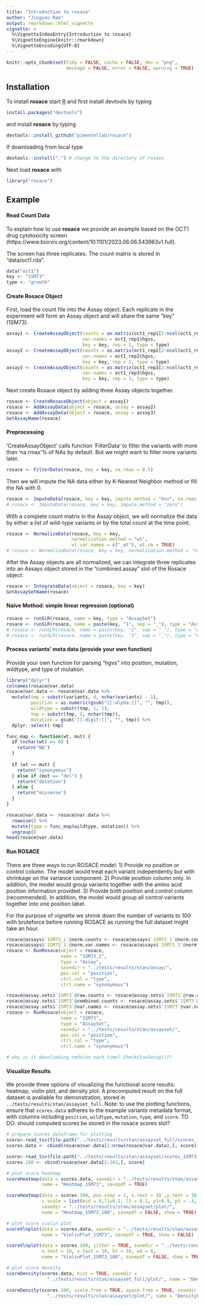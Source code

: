 ```yaml
---
title: "Introduction to rosace"
author: "Jingyou Rao"
output: rmarkdown::html_vignette
vignette: >
  %\VignetteIndexEntry{Introduction to rosace}
  %\VignetteEngine{knitr::rmarkdown}
  %\VignetteEncoding{UTF-8}
---
```


```r
knitr::opts_chunk$set(tidy = FALSE, cache = FALSE, dev = "png",
                      message = FALSE, error = FALSE, warning = TRUE)
```	

## Installation

To install __rosace__ start [R](https://www.r-project.org) and first install devtools by typing
```r
install.packages("devtools")
```

and install __rosace__ by typing
```r
devtools::install_github("pimentellab/rosace")
```

If downloading from local type
```r
devtools::install(".") # change to the directory of rosace
```

Next load __rosace__ with
```r
library("rosace")
```

## Example

#### Read Count Data

To explain how to use __rosace__ we provide an example based on the OCT1 drug cytotoxicity screen (https://www.biorxiv.org/content/10.1101/2023.06.06.543963v1.full). 

The screen has three replicates. The count matrix is stored in "data/oct1.rda".

```r
data("oct1")
key <- "1SM73"
type <- "growth"
```

#### Create Rosace Object

First, load the count file into the Assay object. 
Each replicate in the experiment will form an Assay object and will share the same "key" (1SM73).

```r
assay1 <- CreateAssayObject(counts = as.matrix(oct1_rep1[2:ncol(oct1_rep1)]),
                            var.names = oct1_rep1$hgvs,
                            key = key, rep = 1, type = type)
assay2 <- CreateAssayObject(counts = as.matrix(oct1_rep2[2:ncol(oct1_rep2)]),
                            var.names = oct1_rep2$hgvs,
                            key = key, rep = 2, type = type)
assay3 <- CreateAssayObject(counts = as.matrix(oct1_rep3[2:ncol(oct1_rep3)]),
                            var.names = oct1_rep3$hgvs,
                            key = key, rep = 3, type = type)
```

Next create Rosace object by adding three Assay objects together.

```r
rosace <- CreateRosaceObject(object = assay1)
rosace <- AddAssayData(object = rosace, assay = assay2)
rosace <- AddAssayData(object = rosace, assay = assay3)
GetAssayName(rosace)
```

#### Preprocessing

'CreateAssayObject' calls function 'FilterData' to filter the variants with more than 'na.rmax'% of NAs by default. But we might want to filter more variants later.

```r
rosace <- FilterData(rosace, key = key, na.rmax = 0.5)
```

Then we will impute the NA data either by K-Nearest Neighbor method or fill the NA with 0. 

```r
rosace <- ImputeData(rosace, key = key, impute.method = "knn", na.rmax = 0.5)
# rosace <- ImputeData(rosace, key = key, impute.method = "zero")
```

With a complete count matrix in the Assay object, we will normalize the data by either a list of wild-type variants or by the total count at the time point.

```r
rosace <- NormalizeData(rosace, key = key,
                        normalization.method = "wt", 
                        wt.var.names = c("_wt"), wt.rm = TRUE)
# rosace <- NormalizeData(rosace, key = key, normalization.method = "total")
```

After the Assay objects are all normalized, we can integrate three replicates into an Assays object stored in the "combined.assay" slot of the Rosace object.

```r
rosace <- IntegrateData(object = rosace, key = key)
GetAssaySetName(rosace)
```

#### Naive Method: simple linear regression (optional)

```r
rosace <- runSLR(rosace, name = key, type = "AssaySet")
rosace <- runSLR(rosace, name = paste(key, "1", sep = "_"), type = "Assay")
# rosace <- runSLR(rosace, name = paste(key, "2", sep = "_"), type = "Assay")
# rosace <- runSLR(rosace, name = paste(key, "3", sep = "_"), type = "Assay")
```

#### Process variants' meta data (provide your own function)

Provide your own function for parsing "hgvs" into position, mutation, wildtype, and type of mutation.

```r
library("dplyr")
colnames(rosace@var.data)
rosace@var.data <- rosace@var.data %>%
  mutate(tmp = substr(variants, 4, nchar(variants) - 1),
         position = as.numeric(gsub("[[:alpha:]]", "", tmp)),
         wildtype = substr(tmp, 1, 1),
         tmp = substr(tmp, 2, nchar(tmp)),
         mutation = gsub("[[:digit:]]", "", tmp)) %>%
  dplyr::select(-tmp)

func_map <- function(wt, mut) {
  if (nchar(wt) == 0) {
    return("NA")
  }
  
  if (wt == mut) {
    return("synonymous")
  } else if (mut == "del") {
    return("deletion")
  } else {
    return("missense")
  }
}

rosace@var.data <- rosace@var.data %>%
  rowwise() %>%
  mutate(type = func_map(wildtype, mutation)) %>%
  ungroup()
head(rosace@var.data)
```

#### Run ROSACE

There are three ways to run ROSACE model:
1) Provide no position or control column. 
The model would treat each variant independently but with shrinkage on the variance component.
2) Provide position column only.
In addition, the model would group variants together with the amino acid position information provided.
3) Provide both position and control column (recommended).
In addition, the model would group all control variants together into one position label.

For the purpose of vignette we shrink down the number of variants to 100 with bruteforce before running ROSACE as running the full dataset might take an hour. 

```r
rosace@assays$`1SM73_1`@norm.counts <- rosace@assays$`1SM73_1`@norm.counts[1:100, ]
rosace@assays$`1SM73_1`@norm.var.names <- rosace@assays$`1SM73_1`@norm.var.names[1:100]
rosace <- RunRosace(object = rosace,
                    name = "1SM73_1",
                    type = "Assay",
                    savedir = "../tests/results/stan/assay/", 
                    pos.col = "position", 
                    ctrl.col = "type",
                    ctrl.name = "synonymous")

rosace@assay.sets$`1SM73`@raw.counts <- rosace@assay.sets$`1SM73`@raw.counts[1:100, ]
rosace@assay.sets$`1SM73`@combined.counts <- rosace@assay.sets$`1SM73`@combined.counts[1:100, ]
rosace@assay.sets$`1SM73`@var.names <- rosace@assay.sets$`1SM73`@var.names[1:100]
rosace <- RunRosace(object = rosace,
                    name = "1SM73",
                    type = "AssaySet",
                    savedir = "../tests/results/stan/assayset/",
                    pos.col = "position",
                    ctrl.col = "type", 
                    ctrl.name = "synonymous")

# why is it downloading cmdstan each time? CheckStanSetup()??
```

#### Visualize Results

We provide three options of visualizing the functional score results: heatmap, violin plot, and density plot. A precomputed result on the full dataset is avaliable for demonstration, stored in `../tests/results/stan/assayset_full`. Note: to use the plotting functions, ensure that `scores.data` adheres to the example variants metadata format, with columns including `position`, `wildtype`, `mutation`, `type`, and `score`.
TO DO: should computed scores be stored in the rosace scores slot?
```r
# prepare scores dataframe for plotting
score<-read_tsv(file.path("../tests/results/stan/assayset_full/scores_1SM73.tsv"))$mean
scores.data <- cbind(rosace@var.data[2:nrow(rosace@var.data),], score)

score<-read_tsv(file.path("../tests/results/stan/assayset/scores_1SM73.tsv"))$mean
scores.100 <- cbind(rosace@var.data[2:101,], score)
```


```r
# plot score heatmap
scoreHeatmap(data = scores.data, savedir = "../tests/results/stan/assayset_full/plot/", 
             name = "Heatmap_1SM73", savepdf = TRUE)

scoreHeatmap(data = scores.100, pos.step = 1, x.text = 10 ,y.text = 10, seq.text = 3, 
             c.scale = list(mid = 0,l1=0.2, l3 = 0.2, p1=0.9, p3 = .4, p4 = 0.9), 
             savedir = "../tests/results/stan/assayset/plot/", 
             name = "Heatmap_1SM73_100", savepdf = FALSE, show = TRUE)
```


```r
# plot score violin plot
scoreVlnplot(data = scores.data, savedir = "../tests/results/stan/assayset_full/plot/", 
             name = "ViolinPlot_1SM73", savepdf = TRUE, show = FALSE)

scoreVlnplot(data = scores.100, jitter = TRUE, savedir = "../tests/results/stan/assayset/plot/",
             x.text = 10, y.text = 10, ht = 10, wd = 8, 
             name = "ViolinPlot_1SM73_100", savepdf = FALSE, show = TRUE)
```

```r
# plot score density
scoreDensity(scores.data, hist = TRUE, savedir =
               "../tests/results/stan/assayset_full/plot/", name = "DensityPlot_1SM73", show = FALSE)

scoreDensity(scores.100, scale.free = TRUE, space.free = TRUE, savedir =
               "../tests/results/stan/assayset/plot/", name = "DensityPlot_1SM73_100", savepdf = FALSE)
```
